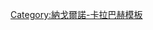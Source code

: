 {{Navbox
|name = 阿尔察赫行政区划
|title = [[阿尔察赫共和国]][[阿尔察赫行政区划|行政区划]]
|above =  
|image = 
|state = {{{1<includeonly>|autocollapse</includeonly>}}}
|group1 = 首都
|list1  = [[斯捷潘納克特]]
|group2 = 区（现有）
|list2 = [[阿斯凯兰区 (阿尔察赫)|阿斯凯兰区]] • [[哈德鲁特区 (阿尔察赫)|哈德鲁特区]] • [[马尔图尼区 (阿尔察赫)|马尔图尼区]] • [[马尔达凯特区 (阿尔察赫)|马尔达凯特区]] • [[舒沙区 (阿尔察赫)|舒沙区]]
|group3 = 区（曾占）
|list3 =  [[邵武勉区]] • [[卡扎赫區|卡扎赫区]]
}}<noinclude>[[Category:納戈爾諾-卡拉巴赫模板]]</noinclude>